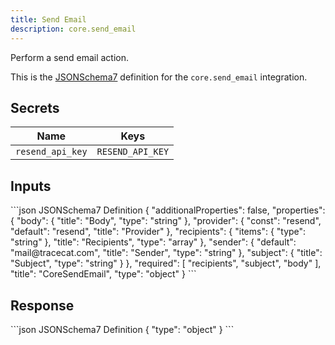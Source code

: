 ```yaml
---
title: Send Email
description: core.send_email
---
```


Perform a send email action.

This is the [JSONSchema7](https://json-schema.org/draft-07/json-schema-release-notes) definition for the `core.send_email` integration.


## Secrets
| Name | Keys |
| --- | --- |
| `resend_api_key` | `RESEND_API_KEY` |

## Inputs

<CodeGroup>
```json JSONSchema7 Definition
{
    "additionalProperties": false,
    "properties": {
        "body": {
            "title": "Body",
            "type": "string"
        },
        "provider": {
            "const": "resend",
            "default": "resend",
            "title": "Provider"
        },
        "recipients": {
            "items": {
                "type": "string"
            },
            "title": "Recipients",
            "type": "array"
        },
        "sender": {
            "default": "mail@tracecat.com",
            "title": "Sender",
            "type": "string"
        },
        "subject": {
            "title": "Subject",
            "type": "string"
        }
    },
    "required": [
        "recipients",
        "subject",
        "body"
    ],
    "title": "CoreSendEmail",
    "type": "object"
}
```

</CodeGroup>

## Response

<CodeGroup>
```json JSONSchema7 Definition
{
    "type": "object"
}
```

</CodeGroup>
